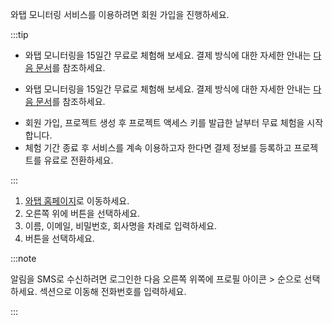 와탭 모니터링 서비스를 이용하려면 회원 가입을 진행하세요.

:::tip

<InDoc product='quick-guide'>

* 와탭 모니터링을 15일간 무료로 체험해 보세요. 결제 방식에 대한 자세한 안내는 [다음 문서](management/billing)를 참조하세요. 

</InDoc>
<Xclude product='quick-guide'>

* 와탭 모니터링을 15일간 무료로 체험해 보세요. 결제 방식에 대한 자세한 안내는 [다음 문서](../management/billing)를 참조하세요. 

</Xclude>

* 회원 가입, 프로젝트 생성 후 프로젝트 액세스 키를 발급한 날부터 무료 체험을 시작합니다.
* 체험 기간 종료 후 서비스를 계속 이용하고자 한다면 결제 정보를 등록하고 프로젝트를 유료로 전환하세요.

:::

1. [와탭 홈페이지](http://www.whatap.io/)로 이동하세요.
1. 오른쪽 위에 <Link to='https://www.whatap.io/ko/signup/' target='_blank'><cmdname sid="freetrial" /></Link> 버튼을 선택하세요.
1. 이름, 이메일, 비밀번호, 회사명을 차례로 입력하세요.
1. <cmdname sid="sign_up" className="uitext" /> 버튼을 선택하세요.

:::note

알림을 SMS로 수신하려면 로그인한 다음 오른쪽 위쪽에 프로필 아이콘 > <cmdname sid="manage_account_info" className="uitext" /> 순으로 선택하세요. <cmdname sid="account_user_phone" className="uitext" /> 섹션으로 이동해 전화번호를 입력하세요.

:::